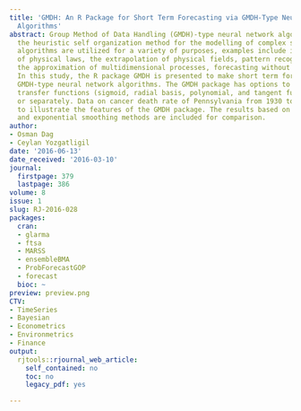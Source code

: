 ```yaml
---
title: 'GMDH: An R Package for Short Term Forecasting via GMDH-Type Neural Network
  Algorithms'
abstract: Group Method of Data Handling (GMDH)-type neural network algorithms are
  the heuristic self organization method for the modelling of complex systems. GMDH
  algorithms are utilized for a variety of purposes, examples include identification
  of physical laws, the extrapolation of physical fields, pattern recognition, clustering,
  the approximation of multidimensional processes, forecasting without models, etc.
  In this study, the R package GMDH is presented to make short term forecasting through
  GMDH-type neural network algorithms. The GMDH package has options to use different
  transfer functions (sigmoid, radial basis, polynomial, and tangent functions) simultaneously
  or separately. Data on cancer death rate of Pennsylvania from 1930 to 2000 are used
  to illustrate the features of the GMDH package. The results based on ARIMA models
  and exponential smoothing methods are included for comparison.
author:
- Osman Dag
- Ceylan Yozgatligil
date: '2016-06-13'
date_received: '2016-03-10'
journal:
  firstpage: 379
  lastpage: 386
volume: 8
issue: 1
slug: RJ-2016-028
packages:
  cran:
  - glarma
  - ftsa
  - MARSS
  - ensembleBMA
  - ProbForecastGOP
  - forecast
  bioc: ~
preview: preview.png
CTV:
- TimeSeries
- Bayesian
- Econometrics
- Environmetrics
- Finance
output:
  rjtools::rjournal_web_article:
    self_contained: no
    toc: no
    legacy_pdf: yes

---
```

